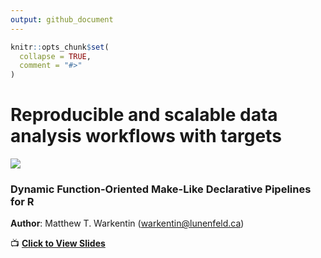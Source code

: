 ```yaml
---
output: github_document
---
```


```r
knitr::opts_chunk$set(
  collapse = TRUE,
  comment = "#>"
)
```

# Reproducible and scalable data analysis workflows with targets

![](docs/share-card.png)

### Dynamic Function-Oriented Make-Like Declarative Pipelines for R

__Author__: Matthew T. Warkentin (<warkentin@lunenfeld.ca>)

&#x1F4FA; [__Click to View Slides__](https://oncology-outcomes.github.io/targets-presentation)
